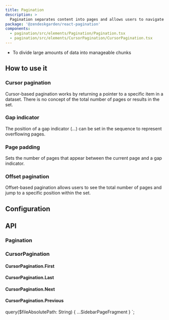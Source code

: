 ```yaml
---
title: Pagination
description: >
  Pagination separates content into pages and allows users to navigate between those pages.
package: '@zendeskgarden/react-pagination'
components:
  - pagination/src/elements/Pagination/Pagination.tsx
  - pagination/src/elements/CursorPagination/CursorPagination.tsx
---
```


<Usage>
  <Use>
    <ul>
      <li>To divide large amounts of data into manageable chunks</li>
    </ul>
  </Use>
</Usage>

## How to use it

### Cursor pagination

Cursor-based pagination works by returning a pointer to a specific item in a
dataset. There is no concept of the total number of pages or results in the set.


<CodeExample code={CursorDefaultCode}>
  <CursorDefault />
</CodeExample>

### Gap indicator

The position of a gap indicator (...) can be set in the sequence to represent
overflowing pages.


<CodeExample code={OffsetGapCode}>
  <OffsetGap />
</CodeExample>

### Page padding

Sets the number of pages that appear between the current page and a gap
indicator.


<CodeExample code={OffsetPaddingCode}>
  <OffsetPadding />
</CodeExample>

### Offset pagination

Offset-based pagination allows users to see the total number of pages and jump
to a specific position within the set.


<CodeExample code={OffsetDefaultCode}>
  <OffsetDefault />
</CodeExample>

## Configuration

<Configuration reactPackage={props.data.mdx.package} components={props.data.mdx.components} />

## API

### Pagination

<PropSheet components={props.data.mdx.components} componentName="pagination" />

### CursorPagination

<PropSheet components={props.data.mdx.components} componentName="cursorpagination" />

#### CursorPagination.First

#### CursorPagination.Last

#### CursorPagination.Next

#### CursorPagination.Previous


  query($fileAbsolutePath: String) {
    ...SidebarPageFragment
  }
`;
